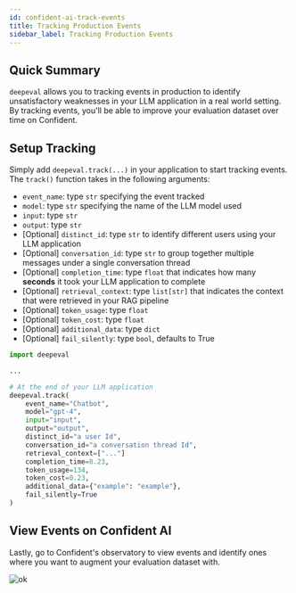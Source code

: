 ```yaml
---
id: confident-ai-track-events
title: Tracking Production Events
sidebar_label: Tracking Production Events
---
```


## Quick Summary

`deepeval` allows you to tracking events in production to identify unsatisfactory weaknesses in your LLM application in a real world setting. By tracking events, you'll be able to improve your evaluation dataset over time on Confident.

## Setup Tracking

Simply add `deepeval.track(...)` in your application to start tracking events. The `track()` function takes in the following arguments:

- `event_name`: type `str` specifying the event tracked
- `model`: type `str` specifying the name of the LLM model used
- `input`: type `str`
- `output`: type `str`
- [Optional] `distinct_id`: type `str` to identify different users using your LLM application
- [Optional] `conversation_id`: type `str` to group together multiple messages under a single conversation thread
- [Optional] `completion_time`: type `float` that indicates how many **seconds** it took your LLM application to complete
- [Optional] `retrieval_context`: type `list[str]` that indicates the context that were retrieved in your RAG pipeline
- [Optional] `token_usage`: type `float`
- [Optional] `token_cost`: type `float`
- [Optional] `additional_data`: type `dict`
- [Optional] `fail_silently`: type `bool`, defaults to True

```python
import deepeval

...

# At the end of your LLM application
deepeval.track(
    event_name="Chatbot",
    model="gpt-4",
    input="input",
    output="output",
    distinct_id="a user Id",
    conversation_id="a conversation thread Id",
    retrieval_context=["..."]
    completion_time=8.23,
    token_usage=134,
    token_cost=0.23,
    additional_data={"example": "example"},
    fail_silently=True
)

```

## View Events on Confident AI

Lastly, go to Confident's observatory to view events and identify ones where you want to augment your evaluation dataset with.

![ok](https://d2lsxfc3p6r9rv.cloudfront.net/observatory.png)
